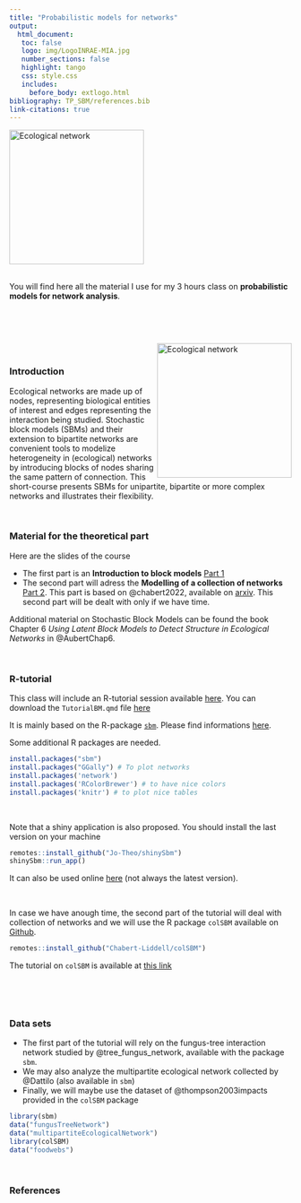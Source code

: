 ```yaml
---
title: "Probabilistic models for networks"
output: 
  html_document:
   toc: false
   logo: img/LogoINRAE-MIA.jpg
   number_sections: false
   highlight: tango
   css: style.css
   includes:
     before_body: extlogo.html
bibliography: TP_SBM/references.bib
link-citations: true     
---
```

<img src="img/sophie_donnet_profil2022.png" alt="Ecological network" width = "240px" align="center"> </img>

<br> 
You will find here all the material I use for my 3 hours  class on **probabilistic models for network analysis**. 



<br> 

<br> 



<img src="img/NetworkImage.png" alt="Ecological network" width = "240px" align="right"> </img>

 



<br> 


### **Introduction** 

Ecological networks are made up of nodes, representing biological entities of interest and edges representing the interaction being studied.  Stochastic block models (SBMs) and their extension to bipartite networks are convenient tools to modelize heterogeneity in (ecological) networks by introducing blocks of nodes sharing the same pattern of connection.  This short-course presents SBMs for unipartite, bipartite or more complex networks and illustrates their flexibility.


<br> 



### **Material for the theoretical part** 


Here are the slides of the course

  - The first part is an **Introduction to block models** [Part 1](Slides_SBM_LBM/part1_SMB_LBM_donnet.pdf)
  - The second part will adress  the **Modelling of a collection of networks** [Part 2](Slides_Col_SBM/part3_ColSBM.pdf). This part is based on  @chabert2022,  available on [arxiv](https://arxiv.org/pdf/2206.00560.pdf).   This second part will be dealt with only if we have time.

 

Additional material on Stochastic Block Models can be found the book Chapter 6 *Using Latent Block Models to Detect Structure in Ecological Networks*  in @AubertChap6. 

<br> 

### **R-tutorial**

This class will include an R-tutorial session available [here](TP_SBM/TutorialBM.html). 
You can download the `TutorialBM.qmd` file [here](TP_SBM/TutorialBM.qmd)

It is mainly based on the  R-package [`sbm`](https://cran.r-project.org/web/packages/sbm/index.html).   Please find informations [here](https://grosssbm.github.io/sbm/). 

Some additional R packages are needed. 
  
```r
install.packages("sbm")
install.packages("GGally") # To plot networks
install.packages('network') 
install.packages('RColorBrewer') # to have nice colors
install.packages('knitr') # to plot nice tables
```
<br> 


Note that a shiny application is also proposed. You should install the last version on your machine

```r
remotes::install_github("Jo-Theo/shinySbm")
shinySbm::run_app()
``` 

It can also be used online [here](https://shiny.migale.inrae.fr/app/ShinySBM) (not always the latest version).  


<br> 


In case we have anough time, the second part of the tutorial will deal with collection of networks and we  will  use the R package `colSBM` available on [Github](https://rdrr.io/github/Chabert-Liddell/colSBM/f/README.Rmd). 

```r
remotes::install_github("Chabert-Liddell/colSBM")
``` 

The tutorial on `colSBM`  is available at [this link](https://chabert-liddell.github.io/colSBM/articles/tutorial.html)   
 
  <br> 
  
  <br> 


### **Data sets** 

 - The first part of the  tutorial will rely on the fungus-tree interaction network studied by @tree_fungus_network, available with the package `sbm`.  
 - We may also analyze the multipartite ecological network collected by @Dattilo (also available in `sbm`)
 - Finally, we will maybe use the dataset of @thompson2003impacts provided in the `colSBM` package
      

```r
library(sbm)
data("fungusTreeNetwork")
data("multipartiteEcologicalNetwork")
library(colSBM)
data("foodwebs")

``` 
 
<br>  
 
### **References** 
    
    